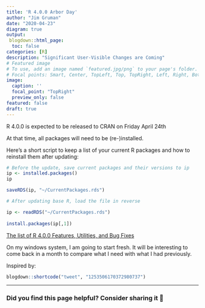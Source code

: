 ---
title: 'R 4.0.0 Arbor Day'
author: "Jim Gruman"
date: "2020-04-23"
diagram: true
output: 
 blogdown::html_page:
  toc: false
categories: [R]
description: "Significant User-Visible Changes are Coming" 
# Featured image
# To use, add an image named `featured.jpg/png` to your page's folder.
# Focal points: Smart, Center, TopLeft, Top, TopRight, Left, Right, BottomLeft, Bottom, BottomRight.
image: 
  caption: ''
  focal_point: "TopRight"
  preview_only: false
featured: false
draft: true
---

R 4.0.0 is expected to be released to CRAN on Friday April 24th

At that time, all packages will need to be (re-)installed.

Here's a short script to keep a list of your current R packages and how to reinstall them after updating:

```{r eval=FALSE}
# Before the update, save current packages and their versions to ip
ip <- installed.packages()
ip

saveRDS(ip, "~/CurrentPackages.rds")
```

```{r eval=FALSE}
# After updating base R, load the file in reverse

ip <- readRDS("~/CurrentPackages.rds")
 
install.packages(ip[,1])

```

[The list of R 4.0.0 Features, Utilities, and Bug Fixes](https://stat.ethz.ch/R-manual/R-devel/doc/html/NEWS.html)

On my windows system, I am going to start fresh. It will be interesting to come back in a month to compare what I need with what I had previously.

Inspired by:
```{r, echo = FALSE} 
blogdown::shortcode("tweet", "1253506170372980737")
```

----

### Did you find this page helpful? Consider sharing it 🙌


